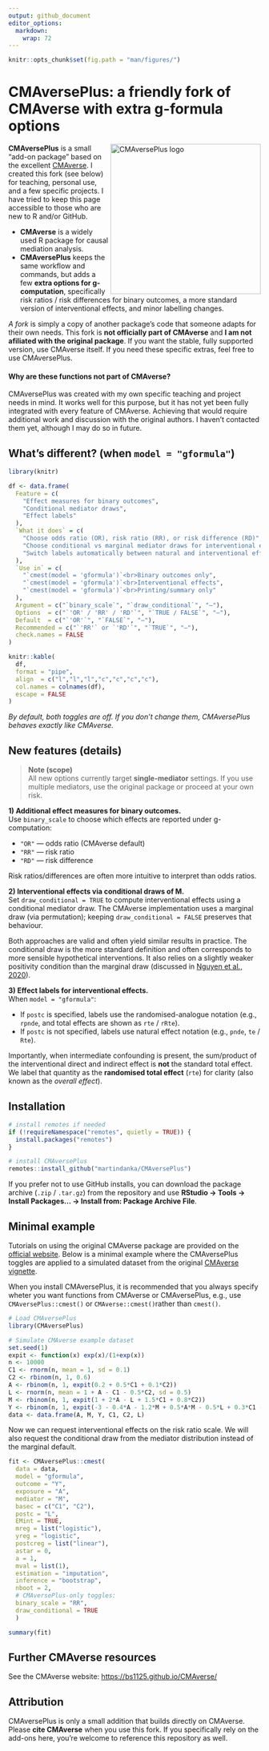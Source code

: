 ```yaml
---
output: github_document
editor_options:
  markdown:
    wrap: 72
---
```


<!-- README.md is generated from README.Rmd. Please edit that file -->

```r
knitr::opts_chunk$set(fig.path = "man/figures/")
```


# CMAversePlus: a friendly fork of CMAverse with extra g-formula options

<img src="man/figures/logo2.png" align="right" height="300" alt="CMAversePlus logo"/>

**CMAversePlus** is a small “add-on package” based on the excellent
[CMAverse](https://github.com/BS1125/CMAverse). I created this fork (see
below) for teaching, personal use, and a few specific projects. I have
tried to keep this page accessible to those who are new to R and/or GitHub.

- **CMAverse** is a widely used R package for causal mediation analysis.
- **CMAversePlus** keeps the same workflow and commands, but adds a few
  **extra options for g-computation**, specifically risk ratios / risk
  differences for binary outcomes, a more standard version of interventional effects,
  and minor labelling changes.

*A fork* is simply a copy of another package’s code that someone adapts
for their own needs. This fork is **not officially part of CMAverse** and **I am not afiliated with the original package**.
If you want the stable, fully supported version, use CMAverse itself.
If you need these specific extras, feel free to use CMAversePlus.

#### Why are these functions not part of CMAverse?

CMAversePlus was created with my own specific teaching and project needs in mind. It works well for this purpose, 
but it has not yet been fully integrated with every feature of CMAverse. Achieving that would require additional work 
and discussion with the original authors. I haven’t contacted them yet, although I may do so in future.

## What’s different? (when `model = "gformula"`)

```r
library(knitr)

df <- data.frame(
  Feature = c(
    "Effect measures for binary outcomes",
    "Conditional mediator draws",
    "Effect labels"
  ),
  `What it does` = c(
    "Choose odds ratio (OR), risk ratio (RR), or risk difference (RD)",
    "Choose conditional vs marginal mediator draws for interventional effects",
    "Switch labels automatically between natural and interventional effects"
  ),
  `Use in` = c(
    "`cmest(model = 'gformula')`<br>Binary outcomes only",
    "`cmest(model = 'gformula')`<br>Interventional effects",
    "`cmest(model = 'gformula')`<br>Printing/summary only"
  ),
  Argument = c("`binary_scale`", "`draw_conditional`", "—"),
  Options  = c("`'OR' / 'RR' / 'RD'`", "`TRUE / FALSE`", "—"),
  Default  = c("`'OR'`", "`FALSE`", "—"),
  Recommended = c("`'RR'` or `'RD'`", "`TRUE`", "—"),
  check.names = FALSE
)

knitr::kable(
  df,
  format = "pipe",
  align  = c("l","l","l","c","c","c","c"),
  col.names = colnames(df),
  escape = FALSE
)
```

*By default, both toggles are off. If you don’t change them,
CMAversePlus behaves exactly like CMAverse.*

## New features (details)

> **Note (scope)**  
> All new options currently target **single-mediator** settings. If you
> use multiple mediators, use the original package or proceed at your own risk.

**1) Additional effect measures for binary outcomes.**  
Use `binary_scale` to choose which effects are reported under
g-computation:

- `"OR"` — odds ratio (CMAverse default)  
- `"RR"` — risk ratio  
- `"RD"` — risk difference

Risk ratios/differences are often more intuitive to interpret than odds ratios.

**2) Interventional effects via conditional draws of M.**  
Set `draw_conditional = TRUE` to compute interventional effects using a
conditional mediator draw. The CMAverse implementation uses a
marginal draw (via permutation); keeping `draw_conditional = FALSE`
preserves that behaviour.

Both approaches are valid and often yield similar results in practice. The conditional
draw is the more standard definition and often corresponds to more
sensible hypothetical interventions. It also relies on a slightly weaker
positivity condition than the marginal draw (discussed in
[Nguyen et al., 2020](https://psycnet.apa.org/doiLanding?doi=10.1037%2Fmet0000299)).

**3) Effect labels for interventional effects.**  
When `model = "gformula"`:

- If `postc` is specified, labels use the randomised-analogue
  notation (e.g., `rpnde`, and total effects are shown as `rte` / `rRte`).
- If `postc` is not specified, labels use natural effect
  notation (e.g., `pnde`, `te` / `Rte`).

Importantly, when intermediate confounding is present, the sum/product of the interventional direct and indirect effect 
is **not** the standard total effect. We label that quantity as the **randomised total effect** (`rte`) for clarity
(also known as the *overall effect*).

## Installation

```r
# install remotes if needed
if (!requireNamespace("remotes", quietly = TRUE)) {
  install.packages("remotes")
}

# install CMAversePlus
remotes::install_github("martindanka/CMAversePlus")
```

If you prefer not to use GitHub installs, you can download the package
archive (`.zip` / `.tar.gz`) from the repository and use
**RStudio → Tools → Install Packages… → Install from: Package Archive
File**.

## Minimal example

Tutorials on using the original CMAverse package are provided on the [official website](https://bs1125.github.io/CMAverse/). 
Below is a minimal example where the CMAversePlus toggles are applied to a simulated dataset from the 
original [CMAverse vignette](https://bs1125.github.io/CMAverse/articles/post_exposure_confounding.html). 

When you install CMAversePlus, it is recommended that you always specify wheter you want functions 
from CMAverse or CMAversePlus, e.g., use `CMAversePlus::cmest()` or `CMAverse::cmest()`rather than `cmest()`.

```r
# Load CMAversePlus
library(CMAversePlus)
```


```r
# Simulate CMAverse example dataset
set.seed(1)
expit <- function(x) exp(x)/(1+exp(x))
n <- 10000
C1 <- rnorm(n, mean = 1, sd = 0.1)
C2 <- rbinom(n, 1, 0.6)
A <- rbinom(n, 1, expit(0.2 + 0.5*C1 + 0.1*C2))
L <- rnorm(n, mean = 1 + A - C1 - 0.5*C2, sd = 0.5)
M <- rbinom(n, 1, expit(1 + 2*A - L + 1.5*C1 + 0.8*C2))
Y <- rbinom(n, 1, expit(-3 - 0.4*A - 1.2*M + 0.5*A*M - 0.5*L + 0.3*C1 - 0.6*C2))
data <- data.frame(A, M, Y, C1, C2, L)
```

Now we can request interventional effects on the risk ratio scale. We will also request the conditional draw from the
mediator distribution instead of the marginal default. 

```r
fit <- CMAversePlus::cmest(
  data = data, 
  model = "gformula", 
  outcome = "Y", 
  exposure = "A", 
  mediator = "M", 
  basec = c("C1", "C2"), 
  postc = "L", 
  EMint = TRUE, 
  mreg = list("logistic"), 
  yreg = "logistic", 
  postcreg = list("linear"), 
  astar = 0, 
  a = 1, 
  mval = list(1), 
  estimation = "imputation", 
  inference = "bootstrap", 
  nboot = 2,
  # CMAversePlus-only toggles:
  binary_scale = "RR",
  draw_conditional = TRUE 
  )

summary(fit)
```

## Further CMAverse resources

See the CMAverse website: <https://bs1125.github.io/CMAverse/>

## Attribution

CMAversePlus is only a small addition that builds directly on CMAverse. Please **cite CMAverse** when
you use this fork. If you specifically rely on the add-ons here, you’re welcome to reference this repository as well.
